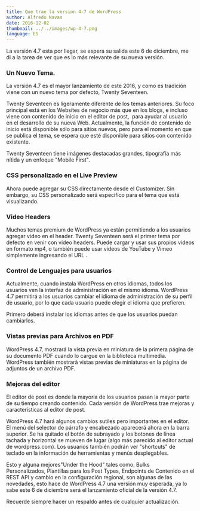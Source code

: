 ```yaml
---
title: Que trae la version 4-7 de WordPress
author: Alfredo Navas
date: 2016-12-02
thumbnail: ../../images/wp-4-7.png
language: ES
---
```


La versión 4.7 esta por llegar, se espera su salida este 6 de diciembre, me di a la tarea de ver que es lo más relevante de su nueva versión.

### Un Nuevo Tema.

La versión 4.7 es el mayor lanzamiento de este 2016, y como es tradición viene con un nuevo tema por defecto, Twenty Seventeen.


Twenty Seventeen es ligeramente diferente de los temas anteriores. Su foco principal está en los Websites de negocio más que en los blogs, e incluso viene con contenido de inicio en el editor de post,  para ayudar al usuario en el desarrollo de su nueva Web. Actualmente, la función de contenido de inicio está disponible sólo para sitios nuevos, pero para el momento en que se publica el tema, se espera que esté disponible para sitios con contenido existente.

Twenty Seventeen tiene imágenes destacadas grandes, tipografía más nítida y un enfoque "Mobile First".

### CSS personalizado en el Live Preview

Ahora puede agregar su CSS directamente desde el Customizer. Sin embargo, su CSS personalizado será específico para el tema que está visualizando.


### Video Headers

Muchos temas premium de WordPress ya están permitiendo a los usuarios agregar video en el header. Twenty Seventeen será el primer tema por defecto en venir con video headers. Puede cargar y usar sus propios videos en formato mp4, o también puede usar videos de YouTube y Vimeo simplemente ingresando el URL .

### Control de Lenguajes para usuarios

Actualmente, cuando instala WordPress en otros idiomas, todos los usuarios ven la interfaz de administración en el mismo idioma. WordPress 4.7 permitirá a los usuarios cambiar el idioma de administración de su perfil de usuario, por lo que cada usuario puede elegir el idioma que prefieren.

Primero deberá instalar los idiomas antes de que los usuarios puedan cambiarlos.

### Vistas previas para Archivos en PDF

WordPress 4.7, mostrará la vista previa en miniatura de la primera página de su documento PDF cuando lo cargue en la biblioteca multimedia. WordPress también mostrará vistas previas de miniaturas en la página de adjuntos de un archivo PDF.

### Mejoras del editor

El editor de post es donde la mayoría de los usuarios pasan la mayor parte de su tiempo creando contenido. Cada versión de WordPress trae mejoras y características al editor de post.

WordPress 4.7 hará algunos cambios sutiles pero importantes en el editor. El menú del selector de párrafo y encabezado aparecerá ahora en la barra superior. Se ha quitado el botón de subrayado y los botones de línea tachada y horizontal se mueven de lugar (algo más parecido al editor actual de wordpress.com). Los usuarios también podrán ver "shortcuts" de teclado en la información de herramientas y menús desplegables.

Esto y alguna mejores"Under the Hood" tales como: Bulks Personalizados, Plantillas para los Post Types, Endpoints de Contenido en el REST API y cambio en la configuración regional, son algunas de las novedades, esto hace de WordPress 4.7 una versión muy esperada, ya lo sabe este 6 de diciembre será el lanzamiento oficial de la versión 4.7.

Recuerde siempre hacer un respaldo antes de cualquier actualización.
